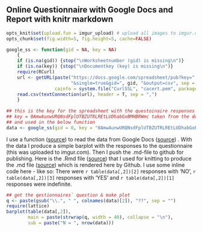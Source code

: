 ## Online Questionnaire with Google Docs and Report with knitr markdown
```r
opts_knit$set(upload.fun = imgur_upload) # upload all images to imgur.com
opts_chunk$set(fig.width=5, fig.height=5, cache=FALSE)
```
```r
google_ss <- function(gid = NA, key = NA)
    {
    if (is.na(gid)) {stop("\nWorksheetnumber (gid) is missing\n")}
    if (is.na(key)) {stop("\nDocumentkey (key) is missing\n")}
    require(RCurl)
    url <- getURL(paste("https://docs.google.com/spreadsheet/pub?key=", key,
                        "&single=true&gid=", gid, "&output=csv", sep = ""),
                  cainfo = system.file("CurlSSL", "cacert.pem", package = "RCurl"))
    read.csv(textConnection(url), header = T, sep = ",")
    }
	
## this is the key for the spreadsheet with the questoinaire responses
## key = 0AmwAunwURQNsdFplUTBZUTRLREtLUDhabGxBMHBRWmc taken from the documents url
## and used in the below function
data <- google_ss(gid = 0, key = "0AmwAunwURQNsdFplUTBZUTRLREtLUDhabGxBMHBRWmc")
```

I use a function ([source](https://github.com/gimoya/theBioBucket-Archives/blob/master/R/Functions/google_ss.R)) to read the data from Google Docs ([source](https://https://docs.google.com/spreadsheet/ccc?key=0AmwAunwURQNsdFplUTBZUTRLREtLUDhabGxBMHBRWmc#gid=0)) .
With the data I produce a simple barplot with the responses to the questionnaire (this was uploaded to imgur.com). Then I push the .md-file to github for publishing.
Here is the .Rmd file ([source](https://github.com/gimoya/theBioBucket-Archives/blob/master/R/knitr/Questionnaire.Rmd)) that I used for knitting to produce the .md file ([source](https://raw.github.com/gimoya/theBioBucket-Archives/master/R/knitr/Questionnaire.md)) which is rendered here by Github.
I use some inline code here - like so: There were `r table(data[,2])[2]` responses with 'NO', `r table(data[,2])[3]` responses with 'YES' and `r table(data[,2])[1]` responses were indefinite. 

```r
## get the qestionnaires` question & make plot
q <- paste(gsub("\\.", " ", colnames(data)[2]), "??", sep = "")
require(lattice)
barplot(table(data[,2]), 	
        main = paste(strwrap(q, width = 40), collapse = "\n"),
        sub = paste("N = ", nrow(data)))
```
